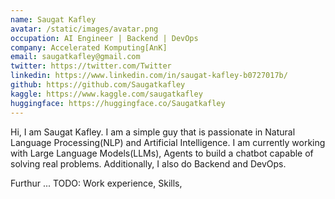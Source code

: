 ```yaml
---
name: Saugat Kafley
avatar: /static/images/avatar.png
occupation: AI Engineer | Backend | DevOps
company: Accelerated Komputing[AnK]
email: saugatkafley@gmail.com
twitter: https://twitter.com/Twitter
linkedin: https://www.linkedin.com/in/saugat-kafley-b0727017b/
github: https://github.com/Saugatkafley
kaggle: https://www.kaggle.com/saugatkafley
huggingface: https://huggingface.co/Saugatkafley
---
```


Hi, I am Saugat Kafley. I am a simple guy that is passionate in Natural Language Processing(NLP) and Artificial Intelligence. I am currently working with Large Language Models(LLMs), Agents to build a chatbot capable of solving real problems.
Additionally, I also do Backend and DevOps.

Furthur ...
TODO: Work experience, Skills,
